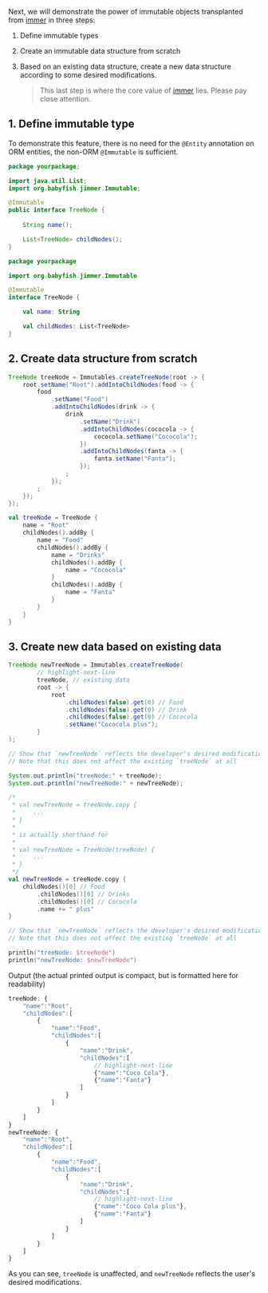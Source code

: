
Next, we will demonstrate the power of immutable objects transplanted from [immer](https://github.com/immerjs/immer) in three steps:

1.  Define immutable types 

2.  Create an immutable data structure from scratch

3.  Based on an existing data structure, create a new data structure according to some desired modifications. 

    > This last step is where the core value of [immer](https://github.com/immerjs/immer) lies. Please pay close attention.

## 1. Define immutable type

To demonstrate this feature, there is no need for the `@Entity` annotation on ORM entities, the non-ORM `@Immutable` is sufficient.

<Tabs groupId="language">
<TabItem value="java" label="Java">

```java title="TreeNode.java"
package yourpackage;

import java.util.List;
import org.babyfish.jimmer.Immutable;

@Immutable 
public interface TreeNode {
    
    String name();

    List<TreeNode> childNodes();
}
```

</TabItem>
<TabItem value="kotlin" label="Kotlin">

```kotlin title="TreeNode.kt"
package yourpackage

import org.babyfish.jimmer.Immutable

@Immutable
interface TreeNode {

    val name: String

    val childNodes: List<TreeNode>
}
```

</TabItem>
</Tabs>

## 2. Create data structure from scratch

<Tabs groupId="language">
<TabItem value="java" label="Java">

```java
TreeNode treeNode = Immutables.createTreeNode(root -> {
    root.setName("Root").addIntoChildNodes(food -> {
        food
            .setName("Food")
            .addIntoChildNodes(drink -> {
                drink
                    .setName("Drink")
                    .addIntoChildNodes(cococola -> {
                        cococola.setName("Cococola");
                    })
                    .addIntoChildNodes(fanta -> {
                        fanta.setName("Fanta");
                    });
                ;
            });
        ;
    });
});
```

</TabItem>
<TabItem value="kotlin" label="Kotlin">

```kotlin
val treeNode = TreeNode {
    name = "Root"
    childNodes().addBy {
        name = "Food"
        childNodes().addBy {
            name = "Drinks"
            childNodes().addBy {
                name = "Cococola"
            }
            childNodes().addBy {
                name = "Fanta"
            }
        }
    }
}
```

</TabItem>
</Tabs>

## 3. Create new data based on existing data

<Tabs groupId="language">
<TabItem value="java" label="Java">

```java
TreeNode newTreeNode = Immutables.createTreeNode(
        // highlight-next-line
        treeNode, // existing data
        root -> {
            root
                .childNodes(false).get(0) // Food
                .childNodes(false).get(0) // Drink
                .childNodes(false).get(0) // Cococola
                .setName("Cococola plus");
        }
);

// Show that `newTreeNode` reflects the developer's desired modifications
// Note that this does not affect the existing `treeNode` at all

System.out.println("treeNode:" + treeNode);
System.out.println("newTreeNode:" + newTreeNode);
```

</TabItem>
<TabItem value="kotlin" label="Kotlin">

```kotlin
/*
 * val newTreeNode = treeNode.copy {
 *     ...
 * }
 *
 * is actually shorthand for 
 * 
 * val newTreeNode = TreeNode(treeNode) {
 *     ...
 * }
 */
val newTreeNode = treeNode.copy {
    childNodes()[0] // Food
        .childNodes()[0] // Drinks
        .childNodes()[0] // Cococola
        .name += " plus"
}

// Show that `newTreeNode` reflects the developer's desired modifications
// Note that this does not affect the existing `treeNode` at all

println("treeNode: $treeNode")
println("newTreeNode: $newTreeNode")
```

</TabItem>
</Tabs>

Output (the actual printed output is compact, but is formatted here for readability)

```javascript
treeNode: {
    "name":"Root",
    "childNodes":[
        {
            "name":"Food",
            "childNodes":[
                {
                    "name":"Drink",
                    "childNodes":[
                        // highlight-next-line
                        {"name":"Coco Cola"},
                        {"name":"Fanta"}
                    ]
                }
            ]
        }
    ]
}
newTreeNode: {
    "name":"Root",
    "childNodes":[
        {
            "name":"Food",
            "childNodes":[
                {
                    "name":"Drink",
                    "childNodes":[
                        // highlight-next-line
                        {"name":"Coco Cola plus"},
                        {"name":"Fanta"}
                    ]
                }
            ]
        }
    ]
}
```

As you can see, `treeNode` is unaffected, and `newTreeNode` reflects the user's desired modifications.